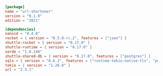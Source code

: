 ```toml Cargo.toml
[package]
name = "url-shortener"
version = "0.1.0"
edition = "2021"

[dependencies]
nanoid = "0.4.0"
rocket = { version = "0.5.0-rc.2", features = ["json"] }
shuttle-rocket = { version = "0.17.0" }
shuttle-runtime = { version = "0.17.0" }
serde = "1.0.148"
shuttle-shared-db = { version = "0.17.0", features = ["postgres"] }
sqlx = { version = "0.6.2", features = ["runtime-tokio-native-tls", "postgres"] }
tokio = { version = "1.26.0" }
url = "2.3.1"

```
